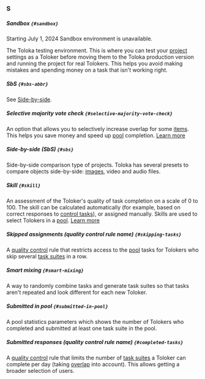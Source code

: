 ### S

##### Sandbox `{#sandbox}`

<Note mode="restriction" title="Alert">

Starting July 1, 2024 Sandbox environment is unavailable.

</Note>

The Toloka testing environment. This is where you can test your [project](#project) settings as a Toloker before moving them to the Toloka production version and running the project for real Tolokers. This helps you avoid making mistakes and spending money on a task that isn't working right.

##### SbS `{#sbs-abbr}`

See [Side-by-side](#sbs).

##### Selective majority vote check `{#selective-majority-vote-check}`

An option that allows you to selectively increase overlap for some [items](#item). This helps you save money and speed up [pool](#pool) completion. [Learn more](/docs/guide/selective-mvote)

##### Side-by-side (SbS) `{#sbs}`
Side-by-side comparison type of projects. Toloka has several presets to compare objects side-by-side: [images](/docs/tutorials/side-by-side), video and audio files.

##### Skill `{#skill}`
An assessment of the Toloker's quality of task completion on a scale of 0 to 100. The skill can be calculated automatically (for example, based on correct responses to [control tasks](#control-task)), or assigned manually. Skills are used to select Tolokers in a [pool](#pool). [Learn more](/docs/guide/nav)

##### Skipped assignments (quality control rule name) `{#skipping-tasks}`

A [quality control](#quality-control) rule that restricts access to the [pool](#pool) tasks for Tolokers who skip several [task suites](#task-suite) in a row.

##### Smart mixing `{#smart-mixing}`

A way to randomly combine tasks and generate task suites so that tasks aren't repeated and look different for each new Toloker.

##### Submitted in pool `{#submitted-in-pool}`

A pool statistics parameters which shows the number of Tolokers who completed and submitted at least one task suite in the pool.

##### Submitted responses (quality control rule name) `{#completed-tasks}`

A [quality control](#quality-control) rule that limits the number of [task suites](#task-suite) a Toloker can complete per day (taking [overlap](#overlap) into account). This allows getting a broader selection of users.
